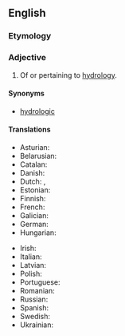==English==

===Etymology===
{{suffix|en|hydrologic|al}}

===Adjective===
{{en-adj|-}}

# Of or pertaining to [[hydrology]].

====Synonyms====
* [[hydrologic]]

====Translations====
{{trans-top|pertaining to hydrology}}
* Asturian: {{t|ast|hidrolóxicu}}
* Belarusian: {{t|be|гідралагі́чны}}
* Catalan: {{t|ca|hidrològic}}
* Danish: {{t|da|hydrologisk}}
* Dutch: {{t+|nl|hydrologisch}}, {{t|nl|waterkundig}}
* Estonian: {{t|et|hüdroloogiline}}
* Finnish: {{t+|fi|hydrologinen}}
* French: {{t+|fr|hydrologique}}
* Galician: {{t|gl|hidrolóxico}}
* German: {{t+|de|hydrologisch}}
* Hungarian: {{t|hu|víztani}}
{{trans-mid}}
* Irish: {{t|ga|hidreolaíoch}}
* Italian: {{t+|it|idrologico}}
* Latvian: {{t|lv|hidroloģisks}}
* Polish: {{t+|pl|hydrologiczny}}
* Portuguese: {{t|pt|hidrológico}}
* Romanian: {{t+|ro|hidrologic}}
* Russian: {{t+|ru|гидрологи́ческий}}
* Spanish: {{t|es|hidrológico}}
* Swedish: {{t|sv|hydrologisk}}
* Ukrainian: {{t|uk|гідрологі́чний}}
{{trans-bottom}}